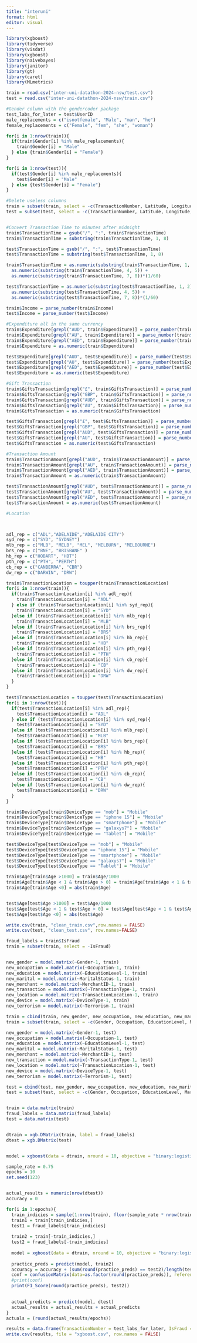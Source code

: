 ```yaml
---
title: "interuni"
format: html
editor: visual
---
```


```r
library(xgboost)
library(tidyverse)
library(visdat)
library(xgboost)
library(naivebayes)
library(janitor)
library(gt)
library(caret)
library(MLmetrics)
```


```r
train = read.csv("inter-uni-datathon-2024-nsw/test.csv")
test = read.csv("inter-uni-datathon-2024-nsw/train.csv")
```

```r
#Gender column with the gendercoder package
test_labs_for_later = test$UserID
male_replacements = c("isnotfemale", "Male", "man", "he")
female_replacements = c("Female", "fem", "she", "woman")

for(i in 1:nrow(train)){
  if(train$Gender[i] %in% male_replacements){
    train$Gender[i] = "Male"
  } else {train$Gender[i] = "Female"}
}

for(i in 1:nrow(test)){
  if(test$Gender[i] %in% male_replacements){
    test$Gender[i] = "Male"
  } else {test$Gender[i] = "Female"}
}

#Delete useless columns
train = subset(train, select = -c(TransactionNumber, Latitude, Longitude, EmailDomain, TransactionDate))
test = subset(test, select = -c(TransactionNumber, Latitude, Longitude, EmailDomain, TransactionDate))


#Convert Transaction Time to minutes after midnight
train$TransactionTime = gsub("/", ":", train$TransactionTime)
train$TransactionTime = substring(train$TransactionTime, 1, 8)

test$TransactionTime = gsub("/", ":", test$TransactionTime)
test$TransactionTime = substring(test$TransactionTime, 1, 8)

train$TransactionTime = as.numeric(substring(train$TransactionTime, 1, 2))*60 +
  as.numeric(substring(train$TransactionTime, 4, 5)) +
  as.numeric(substring(train$TransactionTime, 7, 8))*(1/60)

test$TransactionTime = as.numeric(substring(test$TransactionTime, 1, 2))*60 +
  as.numeric(substring(test$TransactionTime, 4, 5)) +
  as.numeric(substring(test$TransactionTime, 7, 8))*(1/60)

train$Income = parse_number(train$Income)
test$Income = parse_number(test$Income)

#Expenditure all in the same currency
train$Expenditure[grepl("AUD", train$Expenditure)] = parse_number(train$Expenditure)
train$Expenditure[grepl("AU", train$Expenditure)] = parse_number(train$Expenditure)
train$Expenditure[grepl("AED", train$Expenditure)] = parse_number(train$Expenditure)*0.4
train$Expenditure = as.numeric(train$Expenditure)

test$Expenditure[grepl("AUD", test$Expenditure)] = parse_number(test$Expenditure)
test$Expenditure[grepl("AU", test$Expenditure)] = parse_number(test$Expenditure)
test$Expenditure[grepl("AED", test$Expenditure)] = parse_number(test$Expenditure)*0.4
test$Expenditure = as.numeric(test$Expenditure)

#Gift Transaction
train$GiftsTransaction[grepl("£", train$GiftsTransaction)] = parse_number(train$GiftsTransaction)*1.96
train$GiftsTransaction[grepl("GBP", train$GiftsTransaction)] = parse_number(train$GiftsTransaction)*1.96
train$GiftsTransaction[grepl("AUD", train$GiftsTransaction)] = parse_number(train$GiftsTransaction)
train$GiftsTransaction[grepl("AU", train$GiftsTransaction)] = parse_number(train$GiftsTransaction)
train$GiftsTransaction = as.numeric(train$GiftsTransaction)

test$GiftsTransaction[grepl("£", test$GiftsTransaction)] = parse_number(test$GiftsTransaction)*1.96
test$GiftsTransaction[grepl("GBP", test$GiftsTransaction)] = parse_number(test$GiftsTransaction)*1.96
test$GiftsTransaction[grepl("AUD", test$GiftsTransaction)] = parse_number(test$GiftsTransaction)
test$GiftsTransaction[grepl("AU", test$GiftsTransaction)] = parse_number(test$GiftsTransaction)
test$GiftsTransaction = as.numeric(test$GiftsTransaction)

#Transaction Amount
train$TransactionAmount[grepl("AUD", train$TransactionAmount)] = parse_number(train$TransactionAmount)
train$TransactionAmount[grepl("AU", train$TransactionAmount)] = parse_number(train$TransactionAmount)
train$TransactionAmount[grepl("AED", train$TransactionAmount)] = parse_number(train$TransactionAmount)*0.4
train$TransactionAmount = as.numeric(train$TransactionAmount)

test$TransactionAmount[grepl("AUD", test$TransactionAmount)] = parse_number(test$TransactionAmount)
test$TransactionAmount[grepl("AU", test$TransactionAmount)] = parse_number(test$TransactionAmount)
test$TransactionAmount[grepl("AED", test$TransactionAmount)] = parse_number(test$TransactionAmount)*0.4
test$TransactionAmount = as.numeric(test$TransactionAmount)

#Location



adl_rep = c("ADL","ADELAIDE","ADELAIDE CITY")
syd_rep = c("SYD", "SYDNEY")
mlb_rep = c("MLB", "MELB", "MEL", "MELBURN", "MELBOURNE")
brs_rep = c("BNE", "BRISBANE" )
hb_rep = c("HOBART", "HBT")
pth_rep = c("PTH", "PERTH")
cb_rep = c("CANBERRA", "CBR")
dw_rep = c("DARWIN", "DRW")

train$TransactionLocation = toupper(train$TransactionLocation)
for(i in 1:nrow(train)){
  if(train$TransactionLocation[i] %in% adl_rep){
    train$TransactionLocation[i] = "ADL"
  } else if (train$TransactionLocation[i] %in% syd_rep){
    train$TransactionLocation[i] = "SYD"
  }else if (train$TransactionLocation[i] %in% mlb_rep){
    train$TransactionLocation[i] = "MLB"
  }else if (train$TransactionLocation[i] %in% brs_rep){
    train$TransactionLocation[i] = "BRS"
  }else if (train$TransactionLocation[i] %in% hb_rep){
    train$TransactionLocation[i] = "HB"
  }else if (train$TransactionLocation[i] %in% pth_rep){
    train$TransactionLocation[i] = "PTH"
  }else if (train$TransactionLocation[i] %in% cb_rep){
    train$TransactionLocation[i] = "CB"
  }else if (train$TransactionLocation[i] %in% dw_rep){
    train$TransactionLocation[i] = "DRW"
  }
}

test$TransactionLocation = toupper(test$TransactionLocation)
for(i in 1:nrow(test)){
  if(test$TransactionLocation[i] %in% adl_rep){
    test$TransactionLocation[i] = "ADL"
  } else if (test$TransactionLocation[i] %in% syd_rep){
    test$TransactionLocation[i] = "SYD"
  }else if (test$TransactionLocation[i] %in% mlb_rep){
    test$TransactionLocation[i] = "MLB"
  }else if (test$TransactionLocation[i] %in% brs_rep){
    test$TransactionLocation[i] = "BRS"
  }else if (test$TransactionLocation[i] %in% hb_rep){
    test$TransactionLocation[i] = "HB"
  }else if (test$TransactionLocation[i] %in% pth_rep){
    test$TransactionLocation[i] = "PTH"
  }else if (test$TransactionLocation[i] %in% cb_rep){
    test$TransactionLocation[i] = "CB"
  }else if (test$TransactionLocation[i] %in% dw_rep){
    test$TransactionLocation[i] = "DRW"
  }
}

train$DeviceType[train$DeviceType == "mob"] = "Mobile"
train$DeviceType[train$DeviceType == "iphone 15"] = "Mobile"
train$DeviceType[train$DeviceType == "smartphone"] = "Mobile"
train$DeviceType[train$DeviceType == "galaxys7"] = "Mobile"
train$DeviceType[train$DeviceType == "Tablet"] = "Mobile"

test$DeviceType[test$DeviceType == "mob"] = "Mobile"
test$DeviceType[test$DeviceType == "iphone 15"] = "Mobile"
test$DeviceType[test$DeviceType == "smartphone"] = "Mobile"
test$DeviceType[test$DeviceType == "galaxys7"] = "Mobile"
test$DeviceType[test$DeviceType == "Tablet"] = "Mobile"

train$Age[train$Age >1000] = train$Age/1000
train$Age[train$Age < 1 & train$Age > 0] = train$Age[train$Age < 1 & train$Age > 0] * 1000
train$Age[train$Age <0] = abs(train$Age)


test$Age[test$Age >1000] = test$Age/1000
test$Age[test$Age < 1 & test$Age > 0] = test$Age[test$Age < 1 & test$Age > 0] * 1000
test$Age[test$Age <0] = abs(test$Age)

write.csv(train, "clean_train.csv",row.names = FALSE)
write.csv(test, "clean_test.csv", row.names=FALSE)

```

```r
fraud_labels = train$IsFraud
train = subset(train, select = -IsFraud)


new_gender = model.matrix(~Gender-1, train)
new_occupation = model.matrix(~Occupation-1, train)
new_education = model.matrix(~EducationLevel-1, train)
new_marital = model.matrix(~MaritalStatus-1, train)
new_merchant = model.matrix(~MerchantID-1, train)
new_transaction = model.matrix(~TransactionType-1, train)
new_location = model.matrix(~TransactionLocation-1, train)
new_device = model.matrix(~DeviceType-1, train)
new_terrorism = model.matrix(~Terrorism-1, train)

train = cbind(train, new_gender, new_occupation, new_education, new_marital, new_merchant, new_transaction, new_location, new_device, new_terrorism)
train = subset(train, select = -c(Gender, Occupation, EducationLevel, MaritalStatus, MerchantID, TransactionType, TransactionLocation, DeviceType, Terrorism))

new_gender = model.matrix(~Gender-1, test)
new_occupation = model.matrix(~Occupation-1, test)
new_education = model.matrix(~EducationLevel-1, test)
new_marital = model.matrix(~MaritalStatus-1, test)
new_merchant = model.matrix(~MerchantID-1, test)
new_transaction = model.matrix(~TransactionType-1, test)
new_location = model.matrix(~TransactionLocation-1, test)
new_device = model.matrix(~DeviceType-1, test)
new_terrorism = model.matrix(~Terrorism-1, test)

test = cbind(test, new_gender, new_occupation, new_education, new_marital, new_merchant, new_transaction, new_location, new_device, new_terrorism)
test = subset(test, select = -c(Gender, Occupation, EducationLevel, MaritalStatus, MerchantID, TransactionType, TransactionLocation, DeviceType, Terrorism))


train = data.matrix(train)
fraud_labels = data.matrix(fraud_labels)
test = data.matrix(test)


dtrain = xgb.DMatrix(train, label = fraud_labels)
dtest = xgb.DMatrix(test)


model = xgboost(data = dtrain, nround = 10, objective = "binary:logistic")

```

```r
sample_rate = 0.75
epochs = 10
set.seed(123)


actual_results = numeric(nrow(dtest))
accuracy = 0

for(i in 1:epochs){
  train_indicies = sample(1:nrow(train), floor(sample_rate * nrow(train)), replace = FALSE)
  train1 = train[train_indicies,]
  test1 = fraud_labels[train_indicies]
  
  train2 = train[-train_indicies,]
  test2 = fraud_labels[-train_indicies]
  
  model = xgboost(data = dtrain, nround = 10, objective = "binary:logistic")
  
  practice_preds = predict(model, train2)
  accuracy = accuracy + (sum(round(practice_preds) == test2)/length(test2))
  conf = confusionMatrix(data=as.factor(round(practice_preds)), reference = as.factor(test2))
  #print(conf)
  print(F1_Score(round(practice_preds), test2))

  
  actual_predicts = predict(model, dtest)
  actual_results = actual_results + actual_predicts
}
actuals = (round(actual_results/epochs))

results = data.frame(TransactionNumber = test_labs_for_later, IsFraud = actuals)
write.csv(results, file = "xgboost.csv", row.names = FALSE)



```

